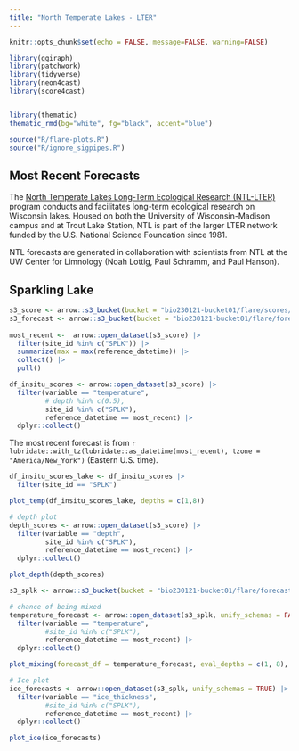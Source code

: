 ```yaml
---
title: "North Temperate Lakes - LTER"
---
```


```r
knitr::opts_chunk$set(echo = FALSE, message=FALSE, warning=FALSE)
```

```r
library(ggiraph)
library(patchwork)
library(tidyverse)
library(neon4cast)
library(score4cast)


library(thematic)
thematic_rmd(bg="white", fg="black", accent="blue")

source("R/flare-plots.R")
source("R/ignore_sigpipes.R")
```

## Most Recent Forecasts

The [North Temperate Lakes Long-Term Ecological Research (NTL-LTER)](https://lter.limnology.wisc.edu) program conducts and facilitates long-term ecological research on Wisconsin lakes. Housed on both the University of Wisconsin-Madison campus and at Trout Lake Station, NTL is part of the larger LTER network funded by the U.S. National Science Foundation since 1981.

NTL forecasts are generated in collaboration with scientists from NTL at the UW Center for Limnology (Noah Lottig, Paul Schramm, and Paul Hanson).

::: panel-tabset
## Sparkling Lake

```r
s3_score <- arrow::s3_bucket(bucket = "bio230121-bucket01/flare/scores/parquet", endpoint_override = "renc.osn.xsede.org", anonymous = TRUE)
s3_forecast <- arrow::s3_bucket(bucket = "bio230121-bucket01/flare/forecasts/parquet", endpoint_override = "renc.osn.xsede.org", anonymous = TRUE)
  
most_recent <-  arrow::open_dataset(s3_score) |> 
  filter(site_id %in% c("SPLK")) |> 
  summarize(max = max(reference_datetime)) |> 
  collect() |> 
  pull()

df_insitu_scores <- arrow::open_dataset(s3_score) |>
  filter(variable == "temperature",
         # depth %in% c(0.5),
         site_id %in% c("SPLK"),
         reference_datetime == most_recent) |>
  dplyr::collect()
```

The most recent forecast is from `r lubridate::with_tz(lubridate::as_datetime(most_recent), tzone = "America/New_York")` (Eastern U.S. time).

```r
df_insitu_scores_lake <- df_insitu_scores |> 
  filter(site_id == "SPLK")

plot_temp(df_insitu_scores_lake, depths = c(1,8)) 
```

```r
# depth plot
depth_scores <- arrow::open_dataset(s3_score) |> 
  filter(variable == "depth",
         site_id %in% c("SPLK"),
         reference_datetime == most_recent) |> 
  dplyr::collect()

plot_depth(depth_scores) 
```

```r
s3_splk <- arrow::s3_bucket(bucket = "bio230121-bucket01/flare/forecasts/parquet/site_id=SPLK/model_id=glm_flare_v1", endpoint_override = "renc.osn.xsede.org", anonymous = TRUE)

# chance of being mixed
temperature_forecast <- arrow::open_dataset(s3_splk, unify_schemas = FALSE) |> 
  filter(variable == "temperature",
         #site_id %in% c("SPLK"),
         reference_datetime == most_recent) |> 
  dplyr::collect() 

plot_mixing(forecast_df = temperature_forecast, eval_depths = c(1, 8), use_density = T, threshold = 0.1)

```

```r
# Ice plot
ice_forecasts <- arrow::open_dataset(s3_splk, unify_schemas = TRUE) |> 
  filter(variable == "ice_thickness",
         #site_id %in% c("SPLK"),
         reference_datetime == most_recent) |> 
  dplyr::collect()

plot_ice(ice_forecasts)
```
:::
